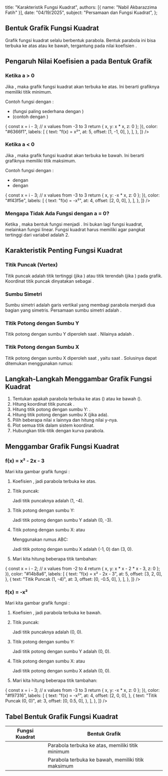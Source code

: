 
  title: "Karakteristik Fungsi Kuadrat",
  authors: [{ name: "Nabil Akbarazzima Fatih" }],
  date: "04/19/2025",
  subject: "Persamaan dan Fungsi Kuadrat",
};

## Bentuk Grafik Fungsi Kuadrat

Grafik fungsi kuadrat selalu berbentuk parabola. Bentuk parabola ini bisa terbuka ke atas atau ke bawah, tergantung pada nilai koefisien <InlineMath math="a" />.

## Pengaruh Nilai Koefisien a pada Bentuk Grafik

### Ketika a > 0

Jika <InlineMath math="a > 0" />, maka grafik fungsi kuadrat akan terbuka ke atas. Ini berarti grafiknya memiliki titik minimum.

Contoh fungsi dengan <InlineMath math="a > 0" />:

- <InlineMath math="f(x) = x^2" /> (fungsi paling sederhana dengan <InlineMath math="a = 1" />
  )
- <InlineMath math="f(x) = 2x^2 + 1" /> (contoh dengan <InlineMath math="a = 2" />
  )

<div className="mt-4">
  <LineEquation
    title="Grafik Fungsi Kuadrat dengan a > 0"
    description="Grafik terbuka ke atas dan memiliki titik minimum."
    smooth={true}
    cameraPosition={[5, 5, 12]}
    data={[
      {
        points: Array.from({ length: 7 }, (_, i) => {
          const x = i - 3; // x values from -3 to 3
          return { x, y: x * x, z: 0 };
        }),
        color: "#6366f1",
        labels: [
          {
            text: "f(x) = x²",
            at: 5,
            offset: [1, -1, 0],
          },
        ],
      },
    ]}
  />
</div>

### Ketika a < 0

Jika <InlineMath math="a < 0" />, maka grafik fungsi kuadrat akan terbuka ke bawah. Ini berarti grafiknya memiliki titik maksimum.

Contoh fungsi dengan <InlineMath math="a < 0" />:

- <InlineMath math="f(x) = -x^2" /> dengan <InlineMath math="a = -1" />
- <InlineMath math="f(x) = -3x^2 - 12x - 15" /> dengan <InlineMath math="a = -3" />

<div className="mt-4">
  <LineEquation
    title="Grafik Fungsi Kuadrat dengan a < 0"
    description="Grafik terbuka ke bawah dan memiliki titik maksimum."
    smooth={true}
    cameraPosition={[2, 2, 12]}
    data={[
      {
        points: Array.from({ length: 7 }, (_, i) => {
          const x = i - 3; // x values from -3 to 3
          return { x, y: -x * x, z: 0 };
        }),
        color: "#f43f5e",
        labels: [
          {
            text: "f(x) = -x²",
            at: 4,
            offset: [2, 0, 0],
          },
        ],
      },
    ]}
  />
</div>

### Mengapa Tidak Ada Fungsi dengan a = 0?

Ketika <InlineMath math="a = 0" />, maka bentuk fungsi menjadi <InlineMath math="f(x) = bx + c" />. Ini bukan lagi fungsi kuadrat, melainkan fungsi linear. Fungsi kuadrat harus memiliki <InlineMath math="a \neq 0" /> agar pangkat tertinggi dari variabel <InlineMath math="x" /> adalah 2.

## Karakteristik Penting Fungsi Kuadrat

### Titik Puncak (Vertex)

Titik puncak adalah titik tertinggi (jika <InlineMath math="a < 0" />) atau titik terendah (jika <InlineMath math="a > 0" />) pada grafik. Koordinat titik puncak dinyatakan sebagai <InlineMath math="(-\frac{b}{2a}, f(-\frac{b}{2a}))" />.

### Sumbu Simetri

Sumbu simetri adalah garis vertikal yang membagi parabola menjadi dua bagian yang simetris. Persamaan sumbu simetri adalah <InlineMath math="x = -\frac{b}{2a}" />.

### Titik Potong dengan Sumbu Y

Titik potong dengan sumbu Y diperoleh saat <InlineMath math="x = 0" />. Nilainya adalah <InlineMath math="f(0) = c" />.

### Titik Potong dengan Sumbu X

Titik potong dengan sumbu X diperoleh saat <InlineMath math="f(x) = 0" />, yaitu saat <InlineMath math="ax^2 + bx + c = 0" />. Solusinya dapat ditemukan menggunakan rumus:

<BlockMath math="x = \frac{-b \pm \sqrt{b^2 - 4ac}}{2a}" />

## Langkah-Langkah Menggambar Grafik Fungsi Kuadrat

1. Tentukan apakah parabola terbuka ke atas (<InlineMath math="a > 0" />) atau ke bawah (<InlineMath math="a < 0" />).
2. Hitung koordinat titik puncak <InlineMath math="(-\frac{b}{2a}, f(-\frac{b}{2a}))" />.
3. Hitung titik potong dengan sumbu Y: <InlineMath math="(0, c)" />.
4. Hitung titik potong dengan sumbu X (jika ada).
5. Pilih beberapa nilai x lainnya dan hitung nilai y-nya.
6. Plot semua titik dalam sistem koordinat.
7. Hubungkan titik-titik dengan kurva parabola.

## Menggambar Grafik Fungsi Kuadrat

### f(x) = x² - 2x - 3

Mari kita gambar grafik fungsi <InlineMath math="f(x) = x^2 - 2x - 3" />:

1. Koefisien <InlineMath math="a = 1 > 0" />, jadi parabola terbuka ke atas.
2. Titik puncak:

   <div className="flex flex-col gap-4">
     <BlockMath math="x = -\frac{b}{2a} = -\frac{-2}{2 \cdot 1} = 1" />
     <BlockMath math="f(1) = 1^2 - 2 \cdot 1 - 3 = 1 - 2 - 3 = -4" />
   </div>

   Jadi titik puncaknya adalah (1, -4).

3. Titik potong dengan sumbu Y:

   <BlockMath math="f(0) = 0^2 - 2 \cdot 0 - 3 = -3" />

   Jadi titik potong dengan sumbu Y adalah (0, -3).

4. Titik potong dengan sumbu X: <InlineMath math="f(x) = 0" /> atau <InlineMath math="x^2 - 2x - 3 = 0" />

   Menggunakan rumus ABC:

   <div className="flex flex-col gap-4">
     <BlockMath math="x = \frac{-b \pm \sqrt{b^2 - 4ac}}{2a} = \frac{2 \pm \sqrt{4 + 12}}{2} = \frac{2 \pm \sqrt{16}}{2} = \frac{2 \pm 4}{2}" />
     <BlockMath math="x = \frac{2 + 4}{2} = 3 \text{ atau } x = \frac{2 - 4}{2} = -1" />
   </div>

   Jadi titik potong dengan sumbu X adalah (-1, 0) dan (3, 0).

5. Mari kita hitung beberapa titik tambahan:

   <div className="flex flex-col gap-4">
     <BlockMath math="f(-2) = (-2)^2 - 2 \cdot (-2) - 3 = 4 + 4 - 3 = 5" />
     <BlockMath math="f(2) = 2^2 - 2 \cdot 2 - 3 = 4 - 4 - 3 = -3" />
   </div>

<div className="mt-4">
  <LineEquation
    title="Grafik f(x) = x² - 2x - 3"
    description="Parabola terbuka ke atas dengan titik puncak (1, -4) dan titik potong dengan sumbu X (-1, 0) dan (3, 0)."
    smooth={true}
    cameraPosition={[2, 1, 15]}
    data={[
      {
        points: Array.from({ length: 7 }, (_, i) => {
          const x = i - 2; // x values from -2 to 4
          return { x, y: x * x - 2 * x - 3, z: 0 };
        }),
        color: "#14b8a6",
        labels: [
          {
            text: "f(x) = x² - 2x - 3",
            at: 5,
            offset: [3, 2, 0],
          },
          {
            text: "Titik Puncak (1, -4)",
            at: 3,
            offset: [0, -0.5, 0],
          },
        ],
      },
    ]}
  />
</div>

### f(x) = -x²

Mari kita gambar grafik fungsi <InlineMath math="f(x) = -x^2" />:

1. Koefisien <InlineMath math="a = -1 < 0" />, jadi parabola terbuka ke bawah.
2. Titik puncak:

   <div className="flex flex-col gap-4">
     <BlockMath math="x = -\frac{b}{2a} = -\frac{0}{2 \cdot (-1)} = 0" />
     <BlockMath math="f(0) = -(0)^2 = 0" />
   </div>

   Jadi titik puncaknya adalah (0, 0).

3. Titik potong dengan sumbu Y:

   <BlockMath math="f(0) = 0" />

   Jadi titik potong dengan sumbu Y adalah (0, 0).

4. Titik potong dengan sumbu X: <InlineMath math="f(x) = 0" /> atau <InlineMath math="-x^2 = 0" />

   <div className="flex flex-col gap-4">
     <BlockMath math="x^2 = 0" />
     <BlockMath math="x = 0" />
   </div>

   Jadi titik potong dengan sumbu X adalah (0, 0).

5. Mari kita hitung beberapa titik tambahan:

   <div className="flex flex-col gap-4">
     <BlockMath math="f(-2) = -((-2)^2) = -4" />
     <BlockMath math="f(-1) = -((-1)^2) = -1" />
     <BlockMath math="f(1) = -(1^2) = -1" />
     <BlockMath math="f(2) = -(2^2) = -4" />
   </div>

<div className="mt-4">
  <LineEquation
    title="Grafik f(x) = -x²"
    description="Parabola terbuka ke bawah dengan titik puncak (0, 0)."
    smooth={true}
    cameraPosition={[2, 2, 12]}
    data={[
      {
        points: Array.from({ length: 7 }, (_, i) => {
          const x = i - 3; // x values from -3 to 3
          return { x, y: -x * x, z: 0 };
        }),
        color: "#f97316",
        labels: [
          {
            text: "f(x) = -x²",
            at: 4,
            offset: [2, 0, 0],
          },
          {
            text: "Titik Puncak (0, 0)",
            at: 3,
            offset: [0, 0.5, 0],
          },
        ],
      },
    ]}
  />
</div>

## Tabel Bentuk Grafik Fungsi Kuadrat

| Fungsi Kuadrat              | Bentuk Grafik                                      |
| --------------------------- | -------------------------------------------------- |
| <InlineMath math="a > 0" /> | Parabola terbuka ke atas, memiliki titik minimum   |
| <InlineMath math="a < 0" /> | Parabola terbuka ke bawah, memiliki titik maksimum |
